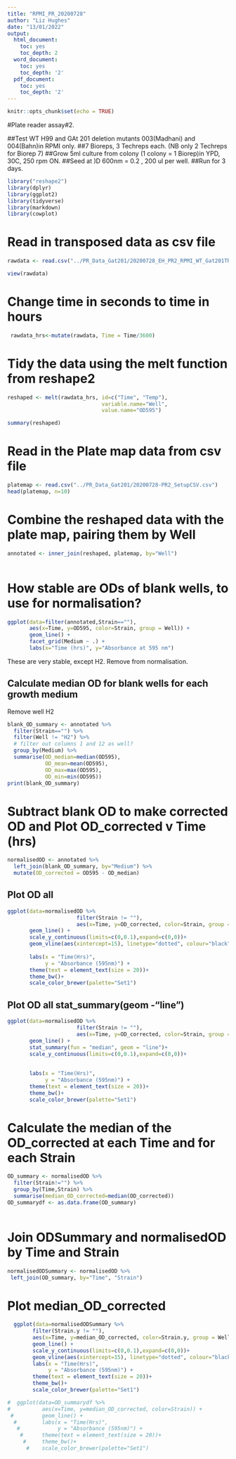 ```yaml
---
title: "RPMI_PR_20200728"
author: "Liz Hughes"
date: "13/01/2022"
output:
  html_document:
    toc: yes
    toc_depth: 2
  word_document:
    toc: yes
    toc_depth: '2'
  pdf_document:
    toc: yes
    toc_depth: '2'
---
```


```r
knitr::opts_chunk$set(echo = TRUE)

```

#Plate reader assay#2.

##Test WT H99 and GAt 201 deletion mutants 003(Madhani) and 004(Bahn)in RPMI only.
##7 Bioreps, 3 Techreps each. (NB only 2 Techreps for Biorep 7)
##Grow 5ml culture from colony (1 colony = 1 Biorep)in YPD, 30C, 250 rpm ON.
##Seed at )D 600nm = 0.2 , 200 ul per well.
##Run for 3 days.
```r
library("reshape2")
library(dplyr)
library(ggplot2)
library(tidyverse)
library(markdown)
library(cowplot)
```



# Read in transposed data as csv file

```r
rawdata <- read.csv("../PR_Data_Gat201/20200728_EH_PR2_RPMI_WT_Gat201TRSP.csv")

view(rawdata)
```

# Change time in seconds to time in hours

```r
 rawdata_hrs<-mutate(rawdata, Time = Time/3600)

```

# Tidy the data using the melt function from reshape2

```r
reshaped <- melt(rawdata_hrs, id=c("Time", "Temp"), 
                              variable.name="Well",
                              value.name="OD595")

summary(reshaped)
```

# Read in the Plate map data from csv file

```r

platemap <- read.csv("../PR_Data_Gat201/20200728-PR2_SetupCSV.csv")
head(platemap, n=10)


```

# Combine the reshaped data with the plate map, pairing them by Well

```r
annotated <- inner_join(reshaped, platemap, by="Well")
 
```

# How stable are ODs of blank wells, to use for normalisation?

```r
ggplot(data=filter(annotated,Strain==""), 
       aes(x=Time, y=OD595, color=Strain, group = Well)) + 
       geom_line() + 
       facet_grid(Medium ~ .) +
       labs(x="Time (hrs)", y="Absorbance at 595 nm")
```
These are very stable, except H2. Remove from normalisation.

## Calculate median OD for blank wells for each growth medium
Remove well H2
```r
blank_OD_summary <- annotated %>%
  filter(Strain=="") %>%
  filter(Well != "H2") %>%
  # filter out columns 1 and 12 as well?
  group_by(Medium) %>%
  summarise(OD_median=median(OD595),
            OD_mean=mean(OD595),
            OD_max=max(OD595),
            OD_min=min(OD595))
print(blank_OD_summary)
```

# Subtract blank OD to make corrected OD and Plot OD_corrected v Time (hrs)

```r
normalisedOD <- annotated %>%
  left_join(blank_OD_summary, by="Medium") %>%
  mutate(OD_corrected = OD595 - OD_median)

```

## Plot OD all 

```r
ggplot(data=normalisedOD %>%
                      filter(Strain != ""), 
                      aes(x=Time, y=OD_corrected, color=Strain, group = Well)) + 
       geom_line() + 
       scale_y_continuous(limits=c(0,0.1),expand=c(0,0))+
       geom_vline(aes(xintercept=15), linetype="dotted", colour="black") +
  
       labs(x = "Time(Hrs)",
            y = "Absorbance (595nm)") +
       theme(text = element_text(size = 20))+
       theme_bw()+
       scale_color_brewer(palette="Set1")
```


## Plot OD all stat_summary(geom -"line")

```r
ggplot(data=normalisedOD %>%
                      filter(Strain != ""), 
                      aes(x=Time, y=OD_corrected, color=Strain, group = Well)) + 
       geom_line() + 
       stat_summary(fun = "median", geom = "line")+
       scale_y_continuous(limits=c(0,0.1),expand=c(0,0))+
       
  
       labs(x = "Time(Hrs)",
            y = "Absorbance (595nm)") +
       theme(text = element_text(size = 20))+
       theme_bw()+
       scale_color_brewer(palette="Set1")
```



# Calculate the median of the OD_corrected at each Time and for each Strain

```r
OD_summary <- normalisedOD %>%
  filter(Strain!="") %>%
  group_by(Time,Strain) %>%
  summarise(median_OD_corrected=median(OD_corrected))
OD_summarydf <- as.data.frame(OD_summary)
            
```

# Join ODSummary and normalisedOD by Time and Strain

```r
normalisedODSummary <- normalisedOD %>%
 left_join(OD_summary, by="Time", "Strain") 

```

# Plot median_OD_corrected

```r
  ggplot(data=normalisedODSummary %>%
        filter(Strain.y != ""), 
        aes(x=Time, y=median_OD_corrected, color=Strain.y, group = Well)) + 
        geom_line() + 
        scale_y_continuous(limits=c(0,0.1),expand=c(0,0))+
        geom_vline(aes(xintercept=15), linetype="dotted", colour="black") +
        labs(x = "Time(Hrs)",
             y = "Absorbance (595nm)") +
        theme(text = element_text(size = 20))+
        theme_bw()+
        scale_color_brewer(palette="Set1")
```


```r
#  ggplot(data=OD_summarydf %>%
#          aes(x=Time, y=median_OD_corrected, color=Strain)) + 
 #         geom_line() + 
  #        labs(x = "Time(Hrs)",
   #            y = "Absorbance (595nm)") +
    #      theme(text = element_text(size = 20))+
     #     theme_bw()+
      #    scale_color_brewer(palette="Set1")
```

